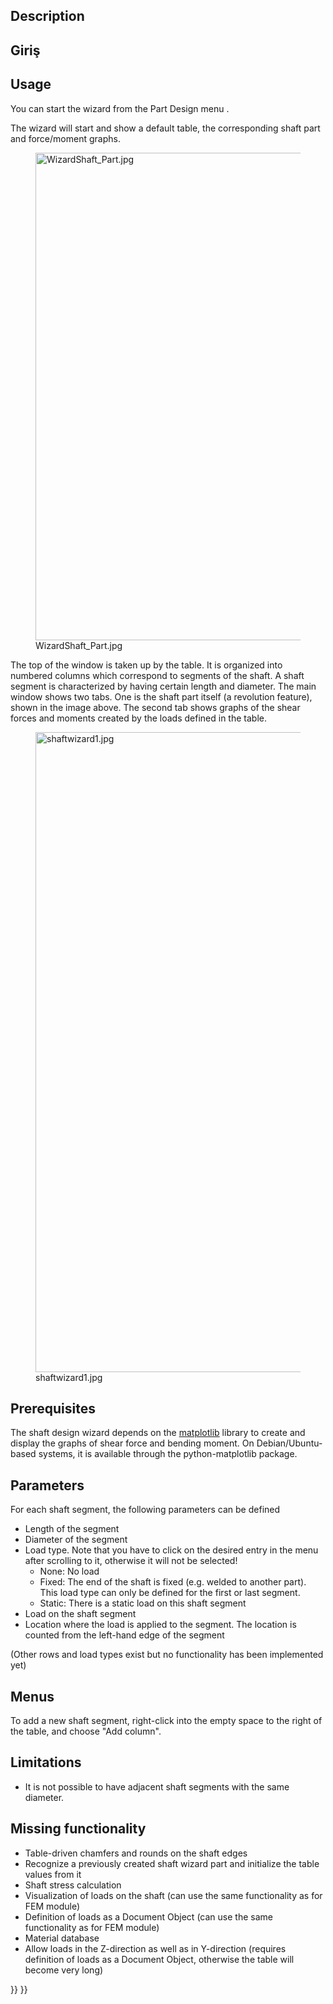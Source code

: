 <languages/>

{{Docnav
|[[PartDesign_InvoluteGear|Involute gear]]
|[[PartDesign_MoveTip|Set tip]]
|[[PartDesign_Workbench|PartDesign]]
|IconL=PartDesign_InvoluteGear.svg
|IconR=PartDesign_MoveTip.svg
|IconC=Workbench_PartDesign.svg
}}

{{GuiCommand
|Name=PartDesign WizardShaft
|MenuLocation=Part Design → Shaft design wizard...
|Workbenches=[[PartDesign_Workbench|PartDesign]]
}}

==Description==

<div class="mw-translate-fuzzy">
== Giriş ==
</div> 

==Usage==

You can start the wizard from the Part Design menu {{MenuCommand|Part Design → [[File:PartDesign_WizardShaft.svg|16px]] Shaft design wizard...}}.

The wizard will start and show a default table, the corresponding shaft part and force/moment graphs.

[[Image:WizardShaft_Part.jpg|780px]]

The top of the window is taken up by the table. It is organized into numbered columns which correspond to segments of the shaft. A shaft segment is characterized by having certain length and diameter. The main window shows two tabs. One is the shaft part itself (a revolution feature), shown in the image above. The second tab shows graphs of the shear forces and moments created by the loads defined in the table.

[[Image:shaftwizard1.jpg|1024px]]

==Prerequisites==

The shaft design wizard depends on the [https://matplotlib.org/ matplotlib] library to create and display the graphs of shear force and bending moment. On Debian/Ubuntu-based systems, it is available through the python-matplotlib package.

==Parameters==

For each shaft segment, the following parameters can be defined
* Length of the segment
* Diameter of the segment
* Load type. Note that you have to click on the desired entry in the menu after scrolling to it, otherwise it will not be selected!
** None: No load
** Fixed: The end of the shaft is fixed (e.g. welded to another part). This load type can only be defined for the first or last segment.
** Static: There is a static load on this shaft segment
* Load on the shaft segment
* Location where the load is applied to the segment. The location is counted from the left-hand edge of the segment
(Other rows and load types exist but no functionality has been implemented yet)

==Menus==

To add a new shaft segment, right-click into the empty space to the right of the table, and choose "Add column".

==Limitations==

* It is not possible to have adjacent shaft segments with the same diameter.

==Missing functionality==

* Table-driven chamfers and rounds on the shaft edges
* Recognize a previously created shaft wizard part and initialize the table values from it
* Shaft stress calculation
* Visualization of loads on the shaft (can use the same functionality as for FEM module)
* Definition of loads as a Document Object (can use the same functionality as for FEM module)
* Material database
* Allow loads in the Z-direction as well as in Y-direction (requires definition of loads as a Document Object, otherwise the table will become very long)


{{Docnav
|[[PartDesign_InvoluteGear|Involute gear]]
|[[PartDesign_MoveTip|Set tip]]
|[[PartDesign_Workbench|PartDesign]]
|IconL=PartDesign_InvoluteGear.svg
|IconR=PartDesign_MoveTip.svg
|IconC=Workbench_PartDesign.svg
}}

{{PartDesign Tools navi{{#translation:}}}}
{{Userdocnavi{{#translation:}}}}